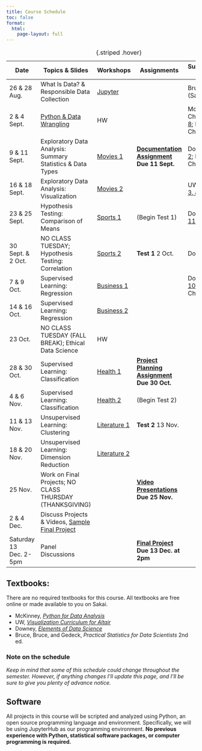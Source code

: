 ```yaml
---
title: Course Schedule 
toc: false
format:
  html:
    page-layout: full
---
```


Date|Topics & Slides|Workshops|Assignments|Supplemental Reading
--|---|---|---|---
26 & 28 Aug.|What Is Data? & Responsible Data Collection|[Jupyter](guides/jupyterhub.md)||Bruce Ch. 1 (Sakai)
2 & 4 Sept.|[Python & Data Wrangling](slides/wrangling.html)|HW||McKinney, Ch. [3](https://wesmckinney.com/book/python-builtin), [5](https://wesmckinney.com/book/pandas-basics), and [8](https://wesmckinney.com/book/data-wrangling); Downey Ch. [7](https://allendowney.github.io/ElementsOfDataScience/07_dataframes.html)
9 & 11 Sept.|Exploratory Data Analysis: Summary Statistics & Data Types|<a href="resources/01_movies1.ipynb" download>Movies 1</a>|**[Documentation Assignment](assignments/documentation.md) Due 11 Sept.**|Downey Ch. [2](https://allendowney.github.io/ElementsOfDataScience/02_times.html); McKinney Ch. [11](https://wesmckinney.com/book/time-series)
16 & 18 Sept.|Exploratory Data Analysis: Visualization|<a href="resources/01_movies2.ipynb" download>Movies 2</a>||UW Ch. [1, 2, 3, & 6](https://idl.uw.edu/visualization-curriculum/intro.html)
23 & 25 Sept.|Hypothesis Testing: Comparison of Means|<a href="resources/02_baseball1.ipynb" download>Sports 1</a>|(Begin Test 1)|Downey Ch. [11](https://allendowney.github.io/ElementsOfDataScience/11_resampling.html) and [13](https://allendowney.github.io/ElementsOfDataScience/13_hypothesis.html)
30 Sept. & 2 Oct.|NO CLASS TUESDAY; Hypothesis Testing: Correlation|<a href="resources/02_baseball2.ipynb" download>Sports 2</a>|**Test 1** 2 Oct.|Downey Ch. [9](https://allendowney.github.io/ElementsOfDataScience/09_relationships.html)
7 & 9 Oct.|Supervised Learning: Regression|<a href="resources/03_airbnb1.ipynb" download>Business 1</a>||Downey Ch. [10](https://allendowney.github.io/ElementsOfDataScience/10_regression.html); McKinney Ch. [12.4](https://wesmckinney.com/book/modeling#modeling-scikit-learn)
14 & 16 Oct.|Supervised Learning: Regression|<a href="resources/03_airbnb2.ipynb" download>Business 2</a>|
23 Oct.|NO CLASS TUESDAY (FALL BREAK); Ethical Data Science|HW|
28 & 30 Oct.|Supervised Learning: Classification|<a href="resources/05_health1.ipynb" download>Health 1</a>|**[Project Planning Assignment](assignments/project-planning.md) Due 30 Oct.**
4 & 6 Nov.|Supervised Learning: Classification|<a href="resources/05_health2.ipynb" download>Health 2</a>|(Begin Test 2)
11 & 13 Nov.|Unsupervised Learning: Clustering|<a href="resources/06_lit1.ipynb" download>Literature 1</a>|**Test 2** 13 Nov.
18 & 20 Nov.|Unsupervised Learning: Dimension Reduction|<a href="resources/06_lit2.ipynb" download>Literature 2</a>
25 Nov.|Work on Final Projects; NO CLASS THURSDAY (THANKSGIVING)||**[Video Presentations](assignments/presentation.md) Due 25 Nov.**
2 & 4 Dec.|Discuss Projects & Videos, [Sample Final Project](sample-final-project.ipynb)||
Saturday 13 Dec. 2-5pm|Panel Discussions||**[Final Project](assignments/final-report.md) Due 13 Dec. at 2pm**

: {.striped .hover}

## Textbooks:

There are no required textbooks for this course. All textbooks are free online or made available to you on Sakai.

- McKinney, *[Python for Data Analysis](https://wesmckinney.com/book/)*
- UW, *[Visualization Curriculum for Altair](https://idl.uw.edu/visualization-curriculum/intro.html)*
- Downey, *[Elements of Data Science](https://allendowney.github.io/ElementsOfDataScience/)*
- Bruce, Bruce, and Gedeck, *Practical Statistics for Data Scientists* 2nd ed.

### Note on the schedule

*Keep in mind that some of this schedule could change throughout the semester. However, if anything changes I'll update this page, and I'll be sure to give you plenty of advance notice.*

## Software

All projects in this course will be scripted and analyzed using Python, an open source programming language and environment. Specifically, we will be using JupyterHub as our programming environment. **No previous experience with Python, statistical software packages, or computer programming is required.**
